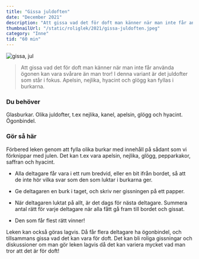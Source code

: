 ```yaml
---
title: "Gissa juldoften"
date: "December 2021"
description: "Att gissa vad det för doft man känner när man inte får använda ögonen kan vara svårare än man tror!"
thumbnailUrl: "/static/roliglek/2021/gissa-juldoften.jpeg"
category: "Inne"
tid: "60 min"
---
```


![gissa,  jul ](/static/roliglek/2021/gissa-juldoften.jpeg)

> Att gissa vad det för doft man känner när man inte får använda ögonen kan vara svårare än man tror! I denna variant är det juldofter som står i fokus. Apelsin, nejlika, hyacint och glögg kan fyllas i burkarna.

### Du behöver

Glasburkar. Olika juldofter, t.ex nejlika, kanel, apelsin, glögg och hyacint. Ögonbindel.

### Gör så här

Förbered leken genom att fylla olika burkar med innehåll på sådant som vi förknippar med julen. Det kan t.ex vara apelsin, nejlika, glögg, pepparkakor, saffran och hyacint.

- Alla deltagare får vara i ett rum bredvid, eller en bit ifrån bordet, så att de inte hör vilka svar som den som luktar i burkarna ger.

- Ge deltagaren en burk i taget, och skriv ner gissningen på ett papper.

- När deltagaren luktat på allt, är det dags för nästa deltagare.
  Summera antal rätt för varje deltagare när alla fått gå fram till bordet och gissat.
- Den som får flest rätt vinner!

Leken kan också göras lagvis. Då får flera deltagare ha ögonbindel, och tillsammans gissa vad det kan vara för doft. Det kan bli roliga gissningar och diskussioner om man gör leken lagvis då det kan variera mycket vad man tror att det är för doft!
